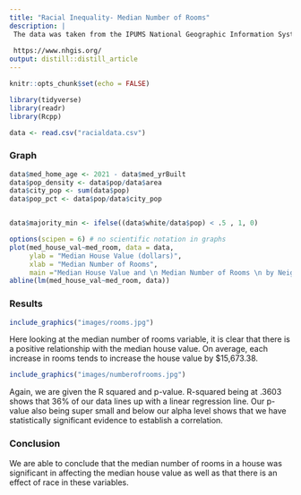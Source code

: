 ```yaml
---
title: "Racial Inequality- Median Number of Rooms"
description: |
 The data was taken from the IPUMS National Geographic Information System. The Median Number of Rooms data was merged using state, county and tract 2015-2019 American Community Survey.
 
 https://www.nhgis.org/
output: distill::distill_article
---
```


```r
knitr::opts_chunk$set(echo = FALSE)

library(tidyverse)
library(readr)
library(Rcpp)

data <- read.csv("racialdata.csv")


```


### Graph

```r
data$med_home_age <- 2021 - data$med_yrBuilt 
data$pop_density <- data$pop/data$area
data$city_pop <- sum(data$pop)
data$pop_pct <- data$pop/data$city_pop


data$majority_min <- ifelse((data$white/data$pop) < .5 , 1, 0)

options(scipen = 6) # no scientific notation in graphs
plot(med_house_val~med_room, data = data, 
     ylab = "Median House Value (dollars)", 
     xlab = "Median Number of Rooms", 
     main ="Median House Value and \n Median Number of Rooms \n by Neighborhood")
abline(lm(med_house_val~med_room, data))

```


### Results

```r
include_graphics("images/rooms.jpg")
```

Here looking at the median number of rooms variable, it is clear that there is a positive relationship with the median house value. On average, each increase in rooms tends to increase the house value by $15,673.38.


```r
include_graphics("images/numberofrooms.jpg")
```

Again, we are given the R squared and p-value. R-squared being at .3603 shows that 36% of our data lines up with a linear regression line. Our p-value also being super small and below our alpha level shows that we have statistically significant evidence to establish a correlation.


### Conclusion

We are able to conclude that the median number of rooms in a house was significant in affecting the median house value as well as that there is an effect of race in these variables.
